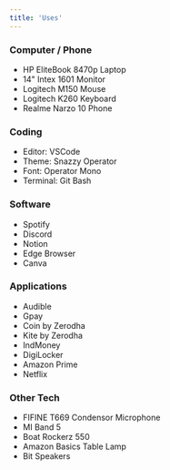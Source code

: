 ```yaml
---
title: 'Uses'
---
```


### Computer / Phone

- HP EliteBook 8470p Laptop
- 14" Intex 1601 Monitor
- Logitech M150 Mouse
- Logitech K260 Keyboard
- Realme Narzo 10 Phone

### Coding

- Editor: VSCode
- Theme: Snazzy Operator
- Font: Operator Mono
- Terminal: Git Bash

### Software

- Spotify
- Discord
- Notion
- Edge Browser
- Canva

### Applications

- Audible
- Gpay
- Coin by Zerodha
- Kite by Zerodha
- IndMoney
- DigiLocker
- Amazon Prime
- Netflix

### Other Tech

- FIFINE T669 Condensor Microphone
- MI Band 5
- Boat Rockerz 550
- Amazon Basics Table Lamp
- Bit Speakers